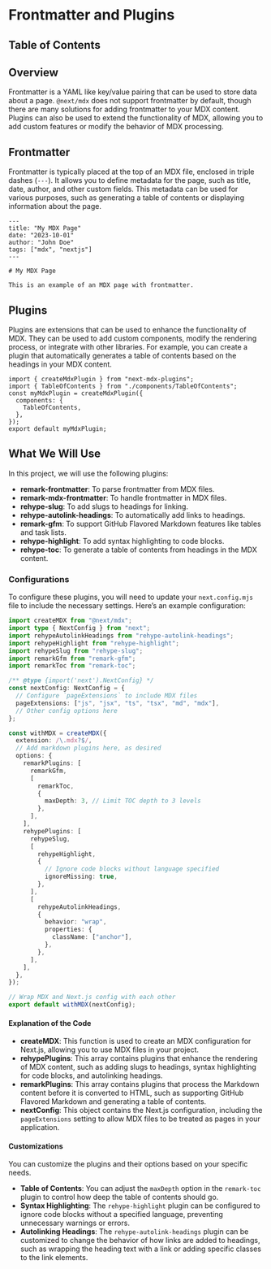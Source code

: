 
# Frontmatter and Plugins

## Table of Contents

## Overview

Frontmatter is a YAML like key/value pairing that can be used to store data about a page. `@next/mdx` does not support frontmatter by default, though there are many solutions for adding frontmatter to your MDX content. Plugins can also be used to extend the functionality of MDX, allowing you to add custom features or modify the behavior of MDX processing.

## Frontmatter

Frontmatter is typically placed at the top of an MDX file, enclosed in triple dashes (`---`). It allows you to define metadata for the page, such as title, date, author, and other custom fields. This metadata can be used for various purposes, such as generating a table of contents or displaying information about the page.

```mdx
---
title: "My MDX Page"
date: "2023-10-01"
author: "John Doe"
tags: ["mdx", "nextjs"]
---

# My MDX Page

This is an example of an MDX page with frontmatter.
```

## Plugins

Plugins are extensions that can be used to enhance the functionality of MDX. They can be used to add custom components, modify the rendering process, or integrate with other libraries. For example, you can create a plugin that automatically generates a table of contents based on the headings in your MDX content.

```tsx
import { createMdxPlugin } from "next-mdx-plugins";
import { TableOfContents } from "./components/TableOfContents";
const myMdxPlugin = createMdxPlugin({
  components: {
    TableOfContents,
  },
});
export default myMdxPlugin;
```

## What We Will Use

In this project, we will use the following plugins:

- **remark-frontmatter**: To parse frontmatter from MDX files.
- **remark-mdx-frontmatter**: To handle frontmatter in MDX files.
- **rehype-slug**: To add slugs to headings for linking.
- **rehype-autolink-headings**: To automatically add links to headings.
- **remark-gfm**: To support GitHub Flavored Markdown features like tables and task lists.
- **rehype-highlight**: To add syntax highlighting to code blocks.
- **rehype-toc**: To generate a table of contents from headings in the MDX content.

### Configurations

To configure these plugins, you will need to update your `next.config.mjs` file to include the necessary settings. Here’s an example configuration:

```typescript
import createMDX from "@next/mdx";
import type { NextConfig } from "next";
import rehypeAutolinkHeadings from "rehype-autolink-headings";
import rehypeHighlight from "rehype-highlight";
import rehypeSlug from "rehype-slug";
import remarkGfm from "remark-gfm";
import remarkToc from "remark-toc";

/** @type {import('next').NextConfig} */
const nextConfig: NextConfig = {
  // Configure `pageExtensions` to include MDX files
  pageExtensions: ["js", "jsx", "ts", "tsx", "md", "mdx"],
  // Other config options here
};

const withMDX = createMDX({
  extension: /\.mdx?$/,
  // Add markdown plugins here, as desired
  options: {
    remarkPlugins: [
      remarkGfm,
      [
        remarkToc,
        {
          maxDepth: 3, // Limit TOC depth to 3 levels
        },
      ],
    ],
    rehypePlugins: [
      rehypeSlug,
      [
        rehypeHighlight,
        {
          // Ignore code blocks without language specified
          ignoreMissing: true,
        },
      ],
      [
        rehypeAutolinkHeadings,
        {
          behavior: "wrap",
          properties: {
            className: ["anchor"],
          },
        },
      ],
    ],
  },
});

// Wrap MDX and Next.js config with each other
export default withMDX(nextConfig);
```

#### Explanation of the Code

- **createMDX**: This function is used to create an MDX configuration for Next.js, allowing you to use MDX files in your project.
- **rehypePlugins**: This array contains plugins that enhance the rendering of MDX content, such as adding slugs to headings, syntax highlighting for code blocks, and autolinking headings.
- **remarkPlugins**: This array contains plugins that process the Markdown content before it is converted to HTML, such as supporting GitHub Flavored Markdown and generating a table of contents.
- **nextConfig**: This object contains the Next.js configuration, including the `pageExtensions` setting to allow MDX files to be treated as pages in your application.

#### Customizations

You can customize the plugins and their options based on your specific needs.

- **Table of Contents**: You can adjust the `maxDepth` option in the `remark-toc` plugin to control how deep the table of contents should go.
- **Syntax Highlighting**: The `rehype-highlight` plugin can be configured to ignore code blocks without a specified language, preventing unnecessary warnings or errors.
- **Autolinking Headings**: The `rehype-autolink-headings` plugin can be customized to change the behavior of how links are added to headings, such as wrapping the heading text with a link or adding specific classes to the link elements.

<BackToTop />
